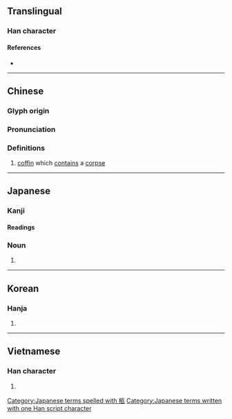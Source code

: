 {{character info/new}}
{{also|柾}}
==Translingual==

===Han character===
{{Han char|rn=75|rad=木|as=05|sn=9|four=41918|canj=DSNO|ids=⿰木匛}}

====References====
* {{Han ref|kx=0520.140|dkj=14650|dj=0908.090|hdz=21180.070|uh=67E9|ud=26601|bh=AC5E|bd=44126}}

----

==Chinese==
{{zh-forms}}

===Glyph origin===
{{Han etym}}

===Pronunciation===
{{zh-pron
|m=jiù
|c=gau6
|mc=y
|oc=y
|ma=
|cat=n
}}

===Definitions===
{{zh-hanzi}}

# [[coffin]] which [[contain]]s a [[corpse]]

----

==Japanese==

===Kanji===
{{ja-kanji|grade=|rs=木05}}

====Readings====
{{ja-readings
|kanon=きゅう<きう
|kun=ひつぎ-
}}

===Noun===
{{ja-noun|ひつぎ}}

# {{alternative spelling of|lang=ja|棺||[[coffin]]}}

[[Category:Japanese terms spelled with 柩]]
[[Category:Japanese terms written with one Han script character]]

----

==Korean==

===Hanja===
{{ko-hanja|hangeul=구|eumhun=|rv=gu|mr=ku|y=kwu}}

# {{defn|lang=ko|sort=木05}}

----

==Vietnamese==

===Han character===
{{vi-readings|rs=木05|hanviet=cữu}}

# {{defn|lang=vi|sort=木05}}